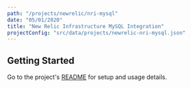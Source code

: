 ```yaml
---
path: "/projects/newrelic/nri-mysql"
date: "05/01/2020"
title: "New Relic Infrastructure MySQL Integration"
projectConfig: "src/data/projects/newrelic-nri-mysql.json"
---
```


## Getting Started

Go to the project's [README](https://github.com/newrelic/nri-mysql#readme) for setup and usage details.





